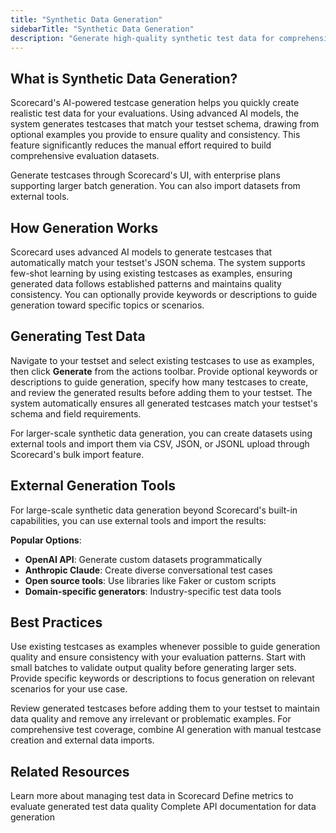 ```yaml
---
title: "Synthetic Data Generation"
sidebarTitle: "Synthetic Data Generation"
description: "Generate high-quality synthetic test data for comprehensive AI evaluation"
---
```



## What is Synthetic Data Generation?

Scorecard's AI-powered testcase generation helps you quickly create realistic test data for your evaluations. Using advanced AI models, the system generates testcases that match your testset schema, drawing from optional examples you provide to ensure quality and consistency. This feature significantly reduces the manual effort required to build comprehensive evaluation datasets.

<Note>
  Generate testcases through Scorecard's UI, with enterprise plans supporting larger batch generation. You can also import datasets from external tools.
</Note>

## How Generation Works

Scorecard uses advanced AI models to generate testcases that automatically match your testset's JSON schema. The system supports few-shot learning by using existing testcases as examples, ensuring generated data follows established patterns and maintains quality consistency. You can optionally provide keywords or descriptions to guide generation toward specific topics or scenarios.

## Generating Test Data

Navigate to your testset and select existing testcases to use as examples, then click **Generate** from the actions toolbar. Provide optional keywords or descriptions to guide generation, specify how many testcases to create, and review the generated results before adding them to your testset. The system automatically ensures all generated testcases match your testset's schema and field requirements.

For larger-scale synthetic data generation, you can create datasets using external tools and import them via CSV, JSON, or JSONL upload through Scorecard's bulk import feature.

## External Generation Tools

For large-scale synthetic data generation beyond Scorecard's built-in capabilities, you can use external tools and import the results:

**Popular Options**:
- **OpenAI API**: Generate custom datasets programmatically
- **Anthropic Claude**: Create diverse conversational test cases  
- **Open source tools**: Use libraries like Faker or custom scripts
- **Domain-specific generators**: Industry-specific test data tools

## Best Practices

Use existing testcases as examples whenever possible to guide generation quality and ensure consistency with your evaluation patterns. Start with small batches to validate output quality before generating larger sets. Provide specific keywords or descriptions to focus generation on relevant scenarios for your use case.

Review generated testcases before adding them to your testset to maintain data quality and remove any irrelevant or problematic examples. For comprehensive test coverage, combine AI generation with manual testcase creation and external data imports.

## Related Resources

<Card title="Testsets" icon="vial" href="/features/testsets">
  Learn more about managing test data in Scorecard
</Card>

<Card title="Metrics" icon="chart-line" href="/features/best-in-class-metrics">
  Define metrics to evaluate generated test data quality
</Card>


<Card title="API Reference" icon="code" href="/api-reference/overview">
  Complete API documentation for data generation
</Card>